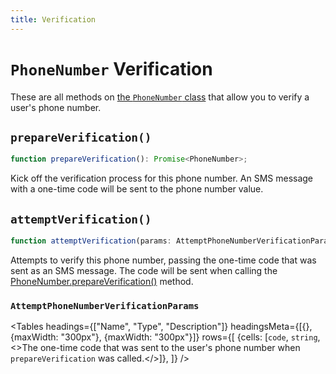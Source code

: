 ---
title: Verification
---



# `PhoneNumber` Verification

These are all methods on [the `PhoneNumber` class](/reference-js/phone-number/phone-number) that allow you to verify a user's phone number.

## `prepareVerification()`

```typescript
function prepareVerification(): Promise<PhoneNumber>;
```

Kick off the verification process for this phone number. An SMS message with a one-time code will be sent to the phone number value.

## `attemptVerification()`

```typescript
function attemptVerification(params: AttemptPhoneNumberVerificationParams): Promise<PhoneNumber>;
```

Attempts to verify this phone number, passing the one-time code that was sent as an SMS message. The code will be sent when calling the [PhoneNumber.prepareVerification()](https://clerk.com/docs/reference/clerkjs/phonenumber#prepare-verification) method.

### `AttemptPhoneNumberVerificationParams`

<Tables
  headings={["Name", "Type", "Description"]}
  headingsMeta={[{}, {maxWidth: "300px"}, {maxWidth: "300px"}]}
  rows={[
{cells: [<code>code</code>, <code>string</code>, <>The one-time code that was sent to the user's phone number when <code>prepareVerification</code> was called.</>]},
  ]}
/>